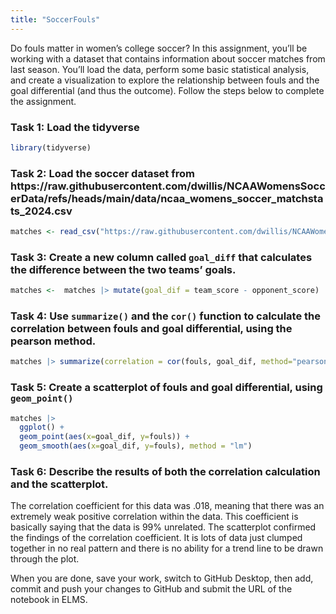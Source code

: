 ```yaml
---
title: "SoccerFouls"
---
```


Do fouls matter in women's college soccer? In this assignment, you'll be working with a dataset that contains information about soccer matches from last season. You'll load the data, perform some basic statistical analysis, and create a visualization to explore the relationship between fouls and the goal differential (and thus the outcome). Follow the steps below to complete the assignment.

### Task 1: Load the tidyverse

```r
library(tidyverse)
```


### Task 2: Load the soccer dataset from https://raw.githubusercontent.com/dwillis/NCAAWomensSoccerData/refs/heads/main/data/ncaa_womens_soccer_matchstats_2024.csv

```r
matches <- read_csv("https://raw.githubusercontent.com/dwillis/NCAAWomensSoccerData/refs/heads/main/data/ncaa_womens_soccer_matchstats_2024.csv")
```


### Task 3: Create a new column called `goal_diff` that calculates the difference between the two teams' goals.

```r
matches <-  matches |> mutate(goal_dif = team_score - opponent_score)
```

### Task 4: Use `summarize()` and the `cor()` function to calculate the correlation between fouls and goal differential, using the pearson method.

```r
matches |> summarize(correlation = cor(fouls, goal_dif, method="pearson"))
```


### Task 5: Create a scatterplot of fouls and goal differential, using `geom_point()`

```r
matches |> 
  ggplot() +
  geom_point(aes(x=goal_dif, y=fouls)) +
  geom_smooth(aes(x=goal_dif, y=fouls), method = "lm")
```

### Task 6: Describe the results of both the correlation calculation and the scatterplot.

The correlation coefficient for this data was .018, meaning that there was an extremely weak positive correlation within the data. This coefficient is basically saying that the data is 99% unrelated. The scatterplot confirmed the findings of the correlation coefficient. It is lots of data just clumped together in no real pattern and there is no ability for a trend line to be drawn through the plot. 


When you are done, save your work, switch to GitHub Desktop, then add, commit and push your changes to GitHub and submit the URL of the notebook in ELMS.
